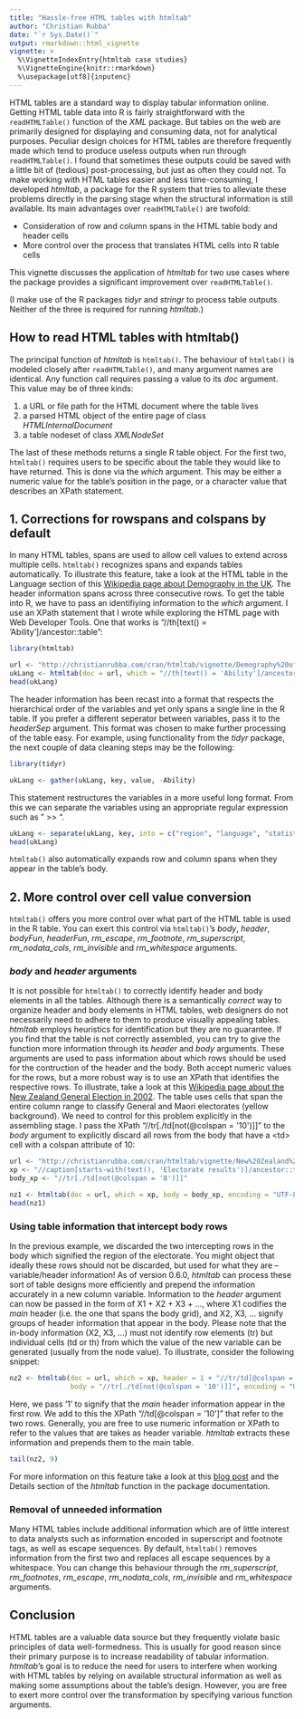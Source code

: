 ```yaml
---
title: "Hassle-free HTML tables with htmltab"
author: "Christian Rubba"
date: "`r Sys.Date()`"
output: rmarkdown::html_vignette
vignette: >
  %\VignetteIndexEntry{htmltab case studies}
  %\VignetteEngine{knitr::rmarkdown}
  %\usepackage[utf8]{inputenc}
---
```


HTML tables are a standard way to display tabular information online. Getting HTML table data into R is fairly straightforward with the `readHTMLTable()` function of the *XML* package. But tables on the web are primarily designed for displaying and consuming data, not for analytical purposes. Peculiar design choices for HTML tables are therefore frequently made which tend to produce useless outputs when run through `readHTMLTable()`. I found that sometimes these outputs could be saved with a little bit of (tedious) post-processing, but just as often they could not. To make working with HTML tables easier and less time-consuming, I developed *htmltab*, a package for the R system that tries to alleviate these problems directly in the parsing stage when the structural information is still available. Its main advantages over `readHTMLTable()` are twofold:

- Consideration of row and column spans in the HTML table body and header cells
- More control over the process that translates HTML cells into R table cells

This vignette discusses the application of *htmltab* for two use cases where the package provides a significant improvement over `readHTMLTable()`. 

(I make use of the R packages *tidyr* and *stringr* to process table outputs. Neither of the three is required for running *htmltab*.)


## How to read HTML tables with htmltab()
The principal function of *htmltab* is `htmltab()`. The behaviour of `htmltab()` is modeled closely after `readHTMLTable()`, and many argument names are identical. Any function call requires passing a value to its _doc_ argument. This value may be of three kinds:

1. a URL or file path for the HTML document where the table lives
2. a parsed HTML object of the entire page of class _HTMLInternalDocument_
3. a table nodeset of class _XMLNodeSet_

The last of these methods returns a single R table object. For the first two, `htmltab()` requires users to be specific about the table they would like to have returned. This is done via the _which_ argument. This may be either a numeric value for the table's position in the page, or a character value that describes an XPath statement.


## 1. Corrections for rowspans and colspans by default
In many HTML tables, spans are used to allow cell values to extend across multiple cells. `htmltab()` recognizes spans and expands tables automatically. To illustrate this feature, take a look at the HTML table in the Language section of this [Wikipedia page about Demography in the UK](http://en.wikipedia.org/wiki/Demography_of_the_United_Kingdom#Languages). The header information spans across three consecutive rows. To get the table into R, we have to pass an identifiying information to the _which_ argument. I use an XPath statement that I wrote while exploring the HTML page with Web Developer Tools. One that works is "//th[text() = 'Ability']/ancestor::table":


```r
library(htmltab)

url <- "http://christianrubba.com/cran/htmltab/vignette/Demography%20of%20the%20United%20Kingdom%20-%20Wikipedia.html"
ukLang <- htmltab(doc = url, which = "//th[text() = 'Ability']/ancestor::table")
head(ukLang)
```

The header information has been recast into a format that respects the hierarchical order of the variables and yet only spans a single line in the R table. If you prefer a different seperator between variables, pass it to the _headerSep_ argument. This format was chosen to make further processing of the table easy. For example, using functionality from the *tidyr* package, the next couple of data cleaning steps may be the following:

```r
library(tidyr)

ukLang <- gather(ukLang, key, value, -Ability)
```

This statement restructures the variables in a more useful long format. From this we can separate the variables using an appropriate regular expression such as " >> ". 


```r
ukLang <- separate(ukLang, key, into = c("region", "language", "statistic"), sep = " >> ")
head(ukLang)
```

`htmltab()` also automatically expands row and column spans when they appear in the table's body. 

## 2. More control over cell value conversion
`htmltab()` offers you more control over what part of the HTML table is used in the R table. You can exert this control via `htmltab()`'s _body_, _header_, _bodyFun_, _headerFun_, _rm&#95;escape_, _rm&#95;footnote_, _rm&#95;superscript_, _rm&#95;nodata&#95;cols_, _rm&#95;invisible_ and _rm&#95;whitespace_ arguments. 

### _body_ and _header_ arguments
It is not possible for `htmltab()` to correctly identify header and body elements in all the tables. Although there is a semantically *correct* way to organize header and body elements in HTML tables, web designers do not necessarily need to adhere to them to produce visually appealing tables. *htmltab* employs heuristics for identification but they are no guarantee. If you find that the table is not correctly assembled, you can try to give the function more information through its _header_ and _body_ arguments. These arguments are used to pass information about which rows should be used for the contruction of the header and the body. Both accept numeric values for the rows, but a more robust way is to use an XPath that identifies the respective rows. To illustrate, take a look at this [Wikipedia page about the New Zealand General Election in 2002](http://en.wikipedia.org/wiki/New_Zealand_general_election,_2002#Electorate_results). The table uses cells that span the entire column range to classify General and Maori electorates (yellow background). We need to control for this problem explicitly in the assembling stage. I pass the XPath "//tr[./td[not(@colspan = '10')]]" to the _body_ argument to explicitly discard all rows from the body that have a \<td\> cell with a colspan attribute of 10:


```r
url <- "http://christianrubba.com/cran/htmltab/vignette/New%20Zealand%20general%20election,%202002%20-%20Wikipedia.html"
xp <- "//caption[starts-with(text(), 'Electorate results')]/ancestor::table"
body_xp <- "//tr[./td[not(@colspan = '8')]]"

nz1 <- htmltab(doc = url, which = xp, body = body_xp, encoding = "UTF-8")
head(nz1)
```

### Using table information that intercept body rows
In the previous example, we discarded the two intercepting rows in the body which signified the region of the electorate. You might object that ideally these rows should not be discarded, but used for what they are -- variable/header information! As of version 0.6.0, *htmltab* can process these sort of table designs more efficiently and prepend the information accurately in a new column variable. Information to the _header_ argument can now be passed in the form of X1 + X2 + X3 + ..., where X1 codifies the *main* header (i.e. the one that spans the body grid), and X2, X3, ... signify groups of header information that appear in the body. Please note that the in-body information (X2, X3, ...) must not identify row elements (tr) but individual cells (td or th) from which the value of the new variable can be generated (usually from the node value). To illustrate, consider the following snippet:

```r
nz2 <- htmltab(doc = url, which = xp, header = 1 + "//tr/td[@colspan = '8']",
               body = "//tr[./td[not(@colspan = '10')]]", encoding = "UTF-8")
```

Here, we pass '1' to signify that the *main* header information appear in the first row. We add to this the XPath "//td[@colspan = '10']" that refer to the two rows. Generally, you are free to use numeric information or XPath to refer to the values that are takes as header variable. *htmltab* extracts these information and prepends them to the main table.

```r
tail(nz2, 9)
```

For more information on this feature take a look at this [blog post](http://r-datacollection.com/blog/htmltab-v0.6.0/) and the Details section of the *htmltab* function in the package documentation. 

### Removal of unneeded information
Many HTML tables include additional information which are of little interest to data analysts such as information encoded in superscript and footnote tags, as well as escape sequences. By default, `htmltab()` removes information from the first two and replaces all escape sequences by a whitespace. You can change this behaviour through the _rm\_superscript_, _rm\_footnotes_, _rm\_escape_, _rm&#95;nodata&#95;cols_, _rm&#95;invisible_ and _rm&#95;whitespace_ arguments. 

## Conclusion
HTML tables are a valuable data source but they frequently violate basic principles of data well-formedness. This is usually for good reason since their primary purpose is to increase readability of tabular information. *htmltab*'s goal is to reduce the need for users to interfere when working with HTML tables by relying on available structural information as well as making some assumptions about the table's design. However, you are free to exert more control over the transformation by specifying various function arguments. 
